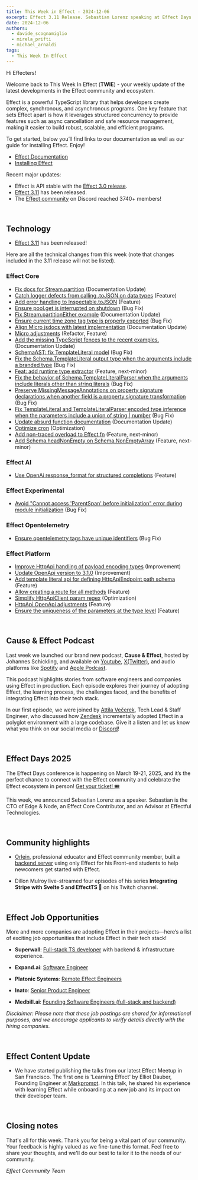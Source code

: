 ```yaml
---
title: This Week in Effect - 2024-12-06
excerpt: Effect 3.11 Release. Sebastian Lorenz speaking at Effect Days 2025. "Learning Effect" talk by Elliot Dauber, Effect Meetup SF.
date: 2024-12-06
authors:
  - davide_scognamiglio
  - mirela_prifti
  - michael_arnaldi
tags:
  - This Week In Effect
---
```



Hi Effecters!

Welcome back to This Week In Effect (**TWIE**) - your weekly update of the latest developments in the Effect community and ecosystem.

Effect is a powerful TypeScript library that helps developers create complex, synchronous, and asynchronous programs. One key feature that sets Effect apart is how it leverages structured concurrency to provide features such as async cancellation and safe resource management, making it easier to build robust, scalable, and efficient programs.

To get started, below you’ll find links to our documentation as well as our guide for installing Effect. Enjoy!

- [Effect Documentation](/docs/getting-started/introduction/)
- [Installing Effect](/docs/getting-started/installation/)

Recent major updates:

- Effect is API stable with the [Effect 3.0 release](https://effect.website/blog/effect-3.0).
- [Effect 3.11](https://effect.website/blog/releases/effect/311/) has been released.
- The [Effect community](https://discord.gg/effect-ts) on Discord reached 3740+ members!

&nbsp;
## Technology

- [Effect 3.11](https://effect.website/blog/releases/effect/311/) has been released!

Here are all the technical changes from this week (note that changes included in the 3.11 release will not be listed).

### Effect Core
- [Fix docs for Stream.partition](https://github.com/Effect-TS/effect/pull/4041) (Documentation Update)
- [Catch logger defects from calling .toJSON on data types](https://github.com/Effect-TS/effect/pull/4042) (Feature)
- [Add error handling to Inspectable.toJSON](https://github.com/Effect-TS/effect/pull/4048) (Feature)
- [Ensure pool.get is interrupted on shutdown](https://github.com/Effect-TS/effect/pull/4052) (Bug Fix)
- [Fix Stream.partitionEither example](https://github.com/Effect-TS/effect/pull/4057) (Documentation Update)
- [Ensure current time zone tag type is properly exported](https://github.com/Effect-TS/effect/pull/4059) (Bug Fix)
- [Align Micro jsdocs with latest implementation](https://github.com/Effect-TS/effect/pull/4060) (Documentation Update)
- [Micro adjustments](https://github.com/Effect-TS/effect/pull/4063) (Refactor, Feature)
- [Add the missing TypeScript fences to the recent examples.](https://github.com/Effect-TS/effect/pull/4066) (Documentation Update)
- [SchemaAST: fix TemplateLiteral model](https://github.com/Effect-TS/effect/pull/4076) (Bug Fix)
- [Fix the Schema.TemplateLiteral output type when the arguments include a branded type](https://github.com/Effect-TS/effect/pull/4080) (Bug Fix)
- [Feat: add runtime type extractor](https://github.com/Effect-TS/effect/pull/4020) (Feature, next-minor)
- [Fix the behavior of Schema.TemplateLiteralParser when the arguments include literals other than string literals](https://github.com/Effect-TS/effect/pull/4081) (Bug Fix)
- [Preserve MissingMessageAnnotations on property signature declarations when another field is a property signature transformation](https://github.com/Effect-TS/effect/pull/4083) (Bug Fix)
- [Fix TemplateLiteral and TemplateLiteralParser encoded type inference when the parameters include a union of string | number](https://github.com/Effect-TS/effect/pull/4084) (Bug Fix)
- [Update absurd function documentation](https://github.com/Effect-TS/effect/pull/4085) (Documentation Update)
- [Optimize cron](https://github.com/Effect-TS/effect/pull/4010) (Optimization)
- [Add non-traced overload to Effect.fn](https://github.com/Effect-TS/effect/pull/4077) (Feature, next-minor)
- [Add Schema.headNonEmpty on Schema.NonEmptyArray](https://github.com/Effect-TS/effect/pull/3983) (Feature, next-minor)


### Effect AI
- [Use OpenAi response_format for structured completions](https://github.com/Effect-TS/effect/pull/4071) (Feature)


### Effect Experimental
- [Avoid "Cannot access 'ParentSpan' before initialization" error during module initialization](https://github.com/Effect-TS/effect/pull/4029) (Bug Fix)


### Effect Opentelemetry
- [Ensure opentelemetry tags have unique identifiers](https://github.com/Effect-TS/effect/pull/4070) (Bug Fix)


### Effect Platform
- [Improve HttpApi handling of payload encoding types](https://github.com/Effect-TS/effect/pull/4024) (Improvement)
- [Update OpenApi version to 3.1.0](https://github.com/Effect-TS/effect/pull/4025) (Improvement)
- [Add template literal api for defining HttpApiEndpoint path schema](https://github.com/Effect-TS/effect/pull/4035) (Feature)
- [Allow creating a route for all methods](https://github.com/Effect-TS/effect/pull/4055) (Feature)
- [Simplify HttpApiClient param regex](https://github.com/Effect-TS/effect/pull/4062) (Optimization)
- [HttpApi OpenApi adjustments](https://github.com/Effect-TS/effect/pull/4064) (Feature)
- [Ensure the uniqueness of the parameters at the type level](https://github.com/Effect-TS/effect/pull/4065) (Feature)

  
&nbsp;
## Cause & Effect Podcast
Last week we launched our brand new podcast, **Cause & Effect**, hosted by Johannes Schickling, and available on [Youtube](https://www.youtube.com/@effect-ts), [X(Twitter)](https://x.com/EffectTS_/status/1861446144137531585), and audio platforms like [Spotify](https://open.spotify.com/episode/7Bkn7A8EXnoqWWmI0czAdz) and [Apple Podcast](https://podcasts.apple.com/us/podcast/cause-effect/id1781879869).

This podcast highlights stories from software engineers and companies using Effect in production. Each episode explores their journey of adopting Effect, the learning process, the challenges faced, and the benefits of integrating Effect into their tech stack.

In our first episode, we were joined by [Attila Večerek](https://x.com/attilavecerek), Tech Lead & Staff Engineer, who discussed how [Zendesk](https://www.zendesk.com) incrementally adopted Effect in a polyglot environment with a large codebase. Give it a listen and let us know what you think on our social media or [Discord](https://discord.gg/effect-ts)!

<YouTube
  id="https://youtu.be/rNAqPHBQFEQ"
  title="Adopting Effect at Zendesk w/ Attila Večerek | Cause & Effect #1"
/>

&nbsp;
## Effect Days 2025
The Effect Days conference is happening on March 19-21, 2025, and it’s the perfect chance to connect with the Effect community and celebrate the Effect ecosystem in person! [Get your ticket! 🎟️](https://effect.website/events/effect-days)

This week, we announced Sebastian Lorenz as a speaker. Sebastian is the CTO of Edge & Node, an Effect Core Contributor, and an Advisor at Effectful Technologies.
<Tweet id="1863918547321094567" />


&nbsp;
## Community highlights

- [Orlein](https://github.com/orlein), professional educator and Effect community member, built a [backend server](https://github.com/orlein/backend-server-effect) using only Effect for his Front-end students to help newcomers get started with Effect. 

- Dillon Mulroy live-streamed four episodes of his series **Integrating Stripe with Svelte 5 and EffectTS 🚀** on his Twitch channel.
  <TwitchPlayerNonInteractive video="2314832534" />

&nbsp;
## Effect Job Opportunities

More and more companies are adopting Effect in their projects—here’s a list of exciting job opportunities that include Effect in their tech stack!

- **Superwall**: [Full-stack TS developer](https://twitter.com/jakemor/status/1854248980454228411) with backend & infrastructure experience.

- **Expand.ai**: [Software Engineer](https://twitter.com/getexpandai/status/1858674403430854823)

- **Platonic Systems**: [Remote Effect Engineers](https://twitter.com/platonicsystems/status/1861470819861311945)

- **Inato**: [Senior Product Engineer](https://jobs.lever.co/inato/2bbbe759-d4ce-4cc4-8267-8bc998189469)

- **Medbill.ai**: [Founding Software Engineers (full-stack and backend)](https://www.linkedin.com/posts/codingtom_medbill-ai-activity-7260092522708762624-N7TH)

*Disclaimer: Please note that these job postings are shared for informational purposes, and we encourage applicants to verify details directly with the hiring companies.*

&nbsp;
## Effect Content Update
- We have started publishing the talks from our latest Effect Meetup in San Francisco. The first one is 'Learning Effect' by Elliot Dauber, Founding Engineer at [Markprompt](https://x.com/markprompt). In this talk, he shared his experience with learning Effect while onboarding at a new job and its impact on their developer team.

  <YouTube
    id="https://www.youtube.com/embed/jsTjgB5WUFE?si=FVKqxRV24-jfhiUk"
    title="Learning Effect – Elliot Dauber (Effect Meetup SF '24)"
  />


&nbsp;
## Closing notes

That's all for this week. Thank you for being a vital part of our community. Your feedback is highly valued as we fine-tune this format. Feel free to share your thoughts, and we'll do our best to tailor it to the needs of our community.

_Effect Community Team_
